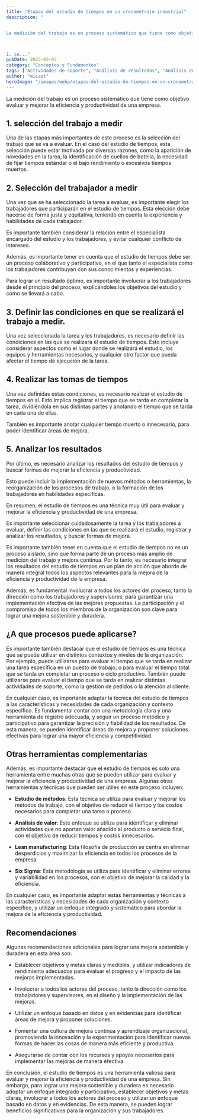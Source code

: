 ```yaml
---
title: "Etapas del estudio de tiempos en un cronometraje industrial"
description: "


La medición del trabajo es un proceso sistemático que tiene como objetivo evaluar y mejorar la eficiencia y productividad de una empresa. 



1. se..."
pubDate: 2023-03-03
category: "Conceptos y Fundamentos"
tags: ["Actividades de soporte", "Análisis de resultados", "Análisis de valor", "analizar resultados", "Apoyos", "Aprendizaje organizacional", "Atención al cliente", "Beneficios", "Ciclos productivos", "Competitividad", "condiciones de trabajo", "Condiciones del trabajo a medir", "Cultura de mejora continua", "eficiencia", "enfoque basado en datos", "Estudio de métodos", "Estudio de tiempos", "estudios de tiempos", "evaluación de tareas", "Experimentación", "Fiabilidad", "Gestión de pedidos", "herramientas complementarias", "Herramientas de registro", "Implementación de mejoras", "Indicadores de rendimiento", "Innovación", "Involucración", "Lean manufacturing", "Medición del trabajo", "Mejora continua", "mejora sostenible.", "Metas", "Metodología", "Objetivos", "objetivos medibles", "Organización", "Participación", "precisión", "proceso sistemático", "Procesos", "Productividad", "recomendaciones", "Recursos", "recursos para la mejora.", "rendimiento", "selección del trabajador", "Selección del trabajador a medir", "selección del trabajo", "Selección del trabajo a medir", "Six Sigma", "Tareas", "tiempos estándar", "tiempos muertos", "Toma de tiempos", "tomas de tiempos", "trabajadores a medir", "Trabajadores."]
author: "micaot"
heroImage: "/images/webp/etapas-del-estudio-de-tiempos-en-un-cronometraje-industrial.webp"
---
```


La medición del trabajo es un proceso sistemático que tiene como objetivo evaluar y mejorar la eficiencia y productividad de una empresa. 

## 1. selección del trabajo a medir

Una de las etapas más importantes de este proceso es la selección del trabajo que se va a evaluar. En el caso del estudio de tiempos, esta selección puede estar motivada por diversas razones, como la aparición de novedades en la tarea, la identificación de cuellos de botella, la necesidad de fijar tiempos estándar o el bajo rendimiento o excesivos tiempos muertos.

## 2. Selección del trabajador a medir

Una vez que se ha seleccionado la tarea a evaluar, es importante elegir los trabajadores que participarán en el estudio de tiempos. Esta elección debe hacerse de forma justa y equitativa, teniendo en cuenta la experiencia y habilidades de cada trabajador. 

Es importante también considerar la relación entre el especialista encargado del estudio y los trabajadores, y evitar cualquier conflicto de intereses.

Además, es importante tener en cuenta que el estudio de tiempos debe ser un proceso colaborativo y participativo, en el que tanto el especialista como los trabajadores contribuyan con sus conocimientos y experiencias. 

Para lograr un resultado óptimo, es importante involucrar a los trabajadores desde el principio del proceso, explicándoles los objetivos del estudio y cómo se llevará a cabo.

## 3. Definir las condiciones en que se realizará el trabajo a medir.

Una vez seleccionada la tarea y los trabajadores, es necesario definir las condiciones en las que se realizará el estudio de tiempos. Esto incluye considerar aspectos como el lugar donde se realizará el estudio, los equipos y herramientas necesarios, y cualquier otro factor que pueda afectar el tiempo de ejecución de la tarea.

## 4. Realizar las tomas de tiempos

Una vez definidas estas condiciones, es necesario realizar el estudio de tiempos en sí. Esto implica registrar el tiempo que se tarda en completar la tarea, dividiéndola en sus distintas partes y anotando el tiempo que se tarda en cada una de ellas. 

También es importante anotar cualquier tiempo muerto o innecesario, para poder identificar áreas de mejora.

## 5. Analizar los resultados

Por último, es necesario analizar los resultados del estudio de tiempos y buscar formas de mejorar la eficiencia y productividad. 

Esto puede incluir la implementación de nuevos métodos o herramientas, la reorganización de los procesos de trabajo, o la formación de los trabajadores en habilidades específicas.

En resumen, el estudio de tiempos es una técnica muy útil para evaluar y mejorar la eficiencia y productividad de una empresa. 

Es importante seleccionar cuidadosamente la tarea y los trabajadores a evaluar, definir las condiciones en las que se realizará el estudio, registrar y analizar los resultados, y buscar formas de mejora.

Es importante también tener en cuenta que el estudio de tiempos no es un proceso aislado, sino que forma parte de un proceso más amplio de medición del trabajo y mejora continua. Por lo tanto, es necesario integrar los resultados del estudio de tiempos en un plan de acción que aborde de manera integral todos los aspectos relevantes para la mejora de la eficiencia y productividad de la empresa.

Además, es fundamental involucrar a todos los actores del proceso, tanto la dirección como los trabajadores y supervisores, para garantizar una implementación efectiva de las mejoras propuestas. La participación y el compromiso de todos los miembros de la organización son clave para lograr una mejora sostenible y duradera.

## ¿A que procesos puede aplicarse?

Es importante también destacar que el estudio de tiempos es una técnica que se puede utilizar en distintos contextos y niveles de la organización. Por ejemplo, puede utilizarse para evaluar el tiempo que se tarda en realizar una tarea específica en un puesto de trabajo, o para evaluar el tiempo total que se tarda en completar un proceso o ciclo productivo. También puede utilizarse para evaluar el tiempo que se tarda en realizar distintas actividades de soporte, como la gestión de pedidos o la atención al cliente.

En cualquier caso, es importante adaptar la técnica del estudio de tiempos a las características y necesidades de cada organización y contexto específico. Es fundamental contar con una metodología clara y una herramienta de registro adecuada, y seguir un proceso metódico y participativo para garantizar la precisión y fiabilidad de los resultados. De esta manera, se pueden identificar áreas de mejora y proponer soluciones efectivas para lograr una mayor eficiencia y competitividad.

## Otras herramientas complementarias

Además, es importante destacar que el estudio de tiempos es solo una herramienta entre muchas otras que se pueden utilizar para evaluar y mejorar la eficiencia y productividad de una empresa. Algunas otras herramientas y técnicas que pueden ser útiles en este proceso incluyen:

- **Estudio de métodos**: Esta técnica se utiliza para evaluar y mejorar los métodos de trabajo, con el objetivo de reducir el tiempo y los costos necesarios para completar una tarea o proceso.

- **Análisis de valor**: Este enfoque se utiliza para identificar y eliminar actividades que no aportan valor añadido al producto o servicio final, con el objetivo de reducir tiempos y costos innecesarios.

- **Lean manufacturing**: Esta filosofía de producción se centra en eliminar desperdicios y maximizar la eficiencia en todos los procesos de la empresa.

- **Six Sigma**: Esta metodología se utiliza para identificar y eliminar errores y variabilidad en los procesos, con el objetivo de mejorar la calidad y la eficiencia.

En cualquier caso, es importante adaptar estas herramientas y técnicas a las características y necesidades de cada organización y contexto específico, y utilizar un enfoque integrado y sistemático para abordar la mejora de la eficiencia y productividad. 

## Recomendaciones

Algunas recomendaciones adicionales para lograr una mejora sostenible y duradera en esta área son:

- Establecer objetivos y metas claras y medibles, y utilizar indicadores de rendimiento adecuados para evaluar el progreso y el impacto de las mejoras implementadas.

- Involucrar a todos los actores del proceso, tanto la dirección como los trabajadores y supervisores, en el diseño y la implementación de las mejoras.

- Utilizar un enfoque basado en datos y en evidencias para identificar áreas de mejora y proponer soluciones.

- Fomentar una cultura de mejora continua y aprendizaje organizacional, promoviendo la innovación y la experimentación para identificar nuevas formas de hacer las cosas de manera más eficiente y productiva.

- Asegurarse de contar con los recursos y apoyos necesarios para implementar las mejoras de manera efectiva.

En conclusión, el estudio de tiempos es una herramienta valiosa para evaluar y mejorar la eficiencia y productividad de una empresa. Sin embargo, para lograr una mejora sostenible y duradera es necesario adoptar un enfoque integrado y participativo, establecer objetivos y metas claras, involucrar a todos los actores del proceso y utilizar un enfoque basado en datos y en evidencias. De esta manera, se pueden lograr beneficios significativos para la organización y sus trabajadores.